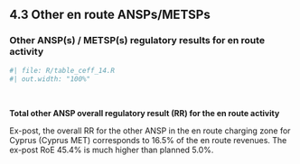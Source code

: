 ## 4.3 Other en route ANSPs/METSPs
### Other ANSP(s) / METSP(s) regulatory results for en route activity

```{r}
#| file: R/table_ceff_14.R
#| out.width: "100%"
```
<br>

<p style = "margin-bottom: 0px;">**Total other ANSP overall regulatory result (RR) for the en route activity**</p>
Ex-post, the overall RR for the other ANSP in the en route charging zone for Cyprus (Cyprus MET) corresponds to 16.5% of the en route revenues. The ex-post RoE 45.4% is much higher than planned 5.0%.